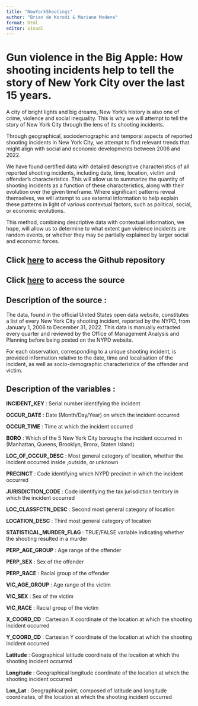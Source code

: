 ```yaml
---
title: "NewYorkShootings"
author: "Brian de Korodi & Mariane Modena"
format: html
editor: visual
---
```


# Gun violence in the Big Apple: How shooting incidents help to tell the story of New York City over the last 15 years.

A city of bright lights and big dreams, New York's history is also one of crime, violence and social inequality. This is why we will attempt to tell the story of New York City through the lens of its shooting incidents.

Through geographical, sociodemographic and temporal aspects of reported shooting incidents in New York City, we attempt to find relevant trends that might align with social and economic developments between 2006 and 2022.

We have found certified data with detailed descriptive characteristics of all reported shooting incidents, including date, time, location, victim and offender's characteristics. This will allow us to summarize the quantity of shooting incidents as a function of these characteristics, along with their evolution over the given timeframe. Where significant patterns reveal themselves, we will attempt to use external information to help explain these patterns in light of various contextual factors, such as political, social, or economic evolutions. 

This method, combining descriptive data with contextual information, we hope, will allow us to determine to what extent gun violence incidents are random events, or whether they may be partially explained by larger social and economic forces.

## Click [here](https://github.com/briandekorodi/NewYorkShootings) to access the Github repository

## Click [here](https://catalog.data.gov/dataset/nypd-shooting-incident-data-historic/resource/c564b578-fd8a-4005-8365-34150d306cc4) to access the source

## Description of the source :

The data, found in the official United States open data website, constitutes a list of every New York City shooting incident, reported by the NYPD, from January 1, 2006 to December 31, 2022. This data is manually extracted every quarter and reviewed by the Office of Management Analysis and Planning before being posted on the NYPD website.

For each observation, corresponding to a unique shooting incident, is provided information relative to the date, time and localisation of the incident, as well as socio-demographic characteristics of the offender and victim.

## Description of the variables :

**INCIDENT_KEY** : Serial number identifying the incident

**OCCUR_DATE** : Date (Month/Day/Year) on which the incident occurred

**OCCUR_TIME** : Time at which the incident occurred

**BORO** : Which of the 5 New York City boroughs the incident occurred in (Manhattan, Queens, Brooklyn, Bronx, Staten Island)

**LOC_OF_OCCUR_DESC** : Most general category of location, whether the incident occurred inside ,outside, or unknown

**PRECINCT** : Code identifying which NYPD precinct in which the incident occurred

**JURISDICTION_CODE** : Code identifying the tax jurisdiction territory in which the incident occurred

**LOC_CLASSFCTN_DESC** : Second most general category of location

**LOCATION_DESC** : Third most general category of location

**STATISTICAL_MURDER_FLAG** : TRUE/FALSE variable indicating whether the shooting resulted in a murder

**PERP_AGE_GROUP** : Age range of the offender

**PERP_SEX** : Sex of the offender

**PERP_RACE** : Racial group of the offender

**VIC_AGE_GROUP** : Age range of the victim

**VIC_SEX** : Sex of the victim

**VIC_RACE** : Racial group of the victim

**X_COORD_CD** : Cartesian X coordinate of the location at which the shooting incident occurred

**Y_COORD_CD** : Cartesian Y coordinate of the location at which the shooting incident occurred

**Latitude** : Geographical latitude coordinate of the location at which the shooting incident occurred

**Longitude** : Geographical longitude coordinate of the location at which the shooting incident occurred

**Lon_Lat** : Geographical point, composed of latitude and longitude coordinates, of the location at which the shooting incident occurred
